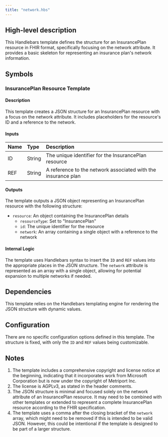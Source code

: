```yaml
---
title: "network.hbs"
---
```


## High-level description
This Handlebars template defines the structure for an InsurancePlan resource in FHIR format, specifically focusing on the network attribute. It provides a basic skeleton for representing an insurance plan's network information.

## Symbols

### InsurancePlan Resource Template
#### Description
This template creates a JSON structure for an InsurancePlan resource with a focus on the network attribute. It includes placeholders for the resource's ID and a reference to the network.

#### Inputs
| Name | Type | Description |
|:-----|:-----|:------------|
| ID | String | The unique identifier for the InsurancePlan resource |
| REF | String | A reference to the network associated with the insurance plan |

#### Outputs
The template outputs a JSON object representing an InsurancePlan resource with the following structure:
- `resource`: An object containing the InsurancePlan details
  - `resourceType`: Set to "InsurancePlan"
  - `id`: The unique identifier for the resource
  - `network`: An array containing a single object with a reference to the network

#### Internal Logic
The template uses Handlebars syntax to insert the `ID` and `REF` values into the appropriate places in the JSON structure. The `network` attribute is represented as an array with a single object, allowing for potential expansion to multiple networks if needed.

## Dependencies
This template relies on the Handlebars templating engine for rendering the JSON structure with dynamic values.

## Configuration
There are no specific configuration options defined in this template. The structure is fixed, with only the `ID` and `REF` values being customizable.

## Notes
1. The template includes a comprehensive copyright and license notice at the beginning, indicating that it incorporates work from Microsoft Corporation but is now under the copyright of Metriport Inc.
2. The license is AGPLv3, as stated in the header comments.
3. The JSON structure is minimal and focused solely on the network attribute of an InsurancePlan resource. It may need to be combined with other templates or extended to represent a complete InsurancePlan resource according to the FHIR specification.
4. The template uses a comma after the closing bracket of the `network` array, which might need to be removed if this is intended to be valid JSON. However, this could be intentional if the template is designed to be part of a larger structure.